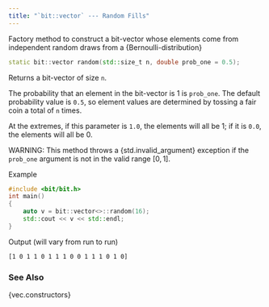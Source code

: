 ```yaml
---
title: "`bit::vector` --- Random Fills"
---
```


Factory method to construct a bit-vector whose elements come from independent random draws from a {Bernoulli-distribution}

```cpp
static bit::vector random(std::size_t n, double prob_one = 0.5);
```

Returns a bit-vector of size `n`.

The probability that an element in the bit-vector is 1 is `prob_one`.
The default probability value is `0.5`, so element values are determined by tossing a fair coin a total of `n` times.

At the extremes, if this parameter is `1.0`, the elements will all be 1; if it is `0.0`, the elements will all be 0.

WARNING: This method throws a {std.invalid_argument} exception if the `prob_one` argument is not in the valid range $[0, 1]$.

[Example]{.bt}
```cpp
#include <bit/bit.h>
int main()
{
    auto v = bit::vector<>::random(16);
    std::cout << v << std::endl;
}
```
[Output (will vary from run to run)]{.bt}
```bash
[1 0 1 1 0 1 1 1 0 0 1 1 1 0 1 0]
```

### See Also
{vec.constructors}